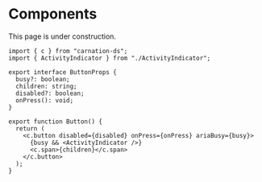# Components

<Callout type="warning" emoji="🚧">
  This page is under construction.
</Callout>

```tsx filename="packages/ui/components/Button.tsx"
import { c } from "carnation-ds";
import { ActivityIndicator } from "./ActivityIndicator";

export interface ButtonProps {
  busy?: boolean;
  children: string;
  disabled?: boolean;
  onPress(): void;
}

export function Button() {
  return (
    <c.button disabled={disabled} onPress={onPress} ariaBusy={busy}>
      {busy && <ActivityIndicator />}
      <c.span>{children}</c.span>
    </c.button>
  );
}
```
